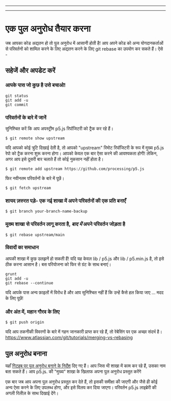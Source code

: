 
---

---
# एक पुल अनुरोध तैयार करना

जब आपका कोड अद्यतन हो तो पुल अनुरोध में आसानी होती है! आप अपने कोड को अन्य योगदानकर्ताओं से परिवर्तनों को शामिल करने के लिए अद्यतन करने के लिए git rebase का उपयोग कर सकते हैं। ऐसे -

## सहेजें और अपडेट करें

### आपके पास जो कुछ है उसे बचाओ!
    git status 
    git add -u
    git commit

### परिवर्तनों के बारे में जानें
सुनिश्चित करें कि आप अपस्ट्रीम p5.js रिपॉजिटरी को ट्रैक कर रहे हैं।

    $ git remote show upstream

यदि आपको कोई त्रुटि दिखाई देती है, तो आपको "upstream" रिमोट रिपॉजिटरी के रूप में मुख्य p5.js रेपो को ट्रैक करना शुरू करना होगा। आपको केवल एक बार ऐसा करने की आवश्यकता होगी! लेकिन, अगर आप इसे दूसरी बार चलाते हैं तो कोई नुकसान नहीं होता है।

    $ git remote add upstream https://github.com/processing/p5.js

फिर नवीनतम परिवर्तनों के बारे में पूछें।

    $ git fetch upstream 

### शायद ज़रुरत पड़े- एक नई शाखा में अपने परिवर्तनों की एक प्रति बनाएँ
    $ git branch your-branch-name-backup 

### मुख्य शाखा से परिवर्तन लागू करता है, *बाद में* अपने परिवर्तन जोड़ता है
    $ git rebase upstream/main 

### विवादों का समाधान
आपकी शाखा में कुछ उलझनें हो सकती हैं!
यदि यह केवल lib / p5.js और lib / p5.min.js है, तो इसे ठीक करना आसान है। बस परियोजना को फिर से ग्रंट के साथ बनाएं।

    grunt 
    git add -u
    git rebase --continue

यदि आपके पास अन्य फ़ाइलों में विरोध है और आप सुनिश्चित नहीं हैं कि उन्हें कैसे हल किया जाए ... मदद के लिए पूछें!

### और अंत में, महान गौरव के लिए
    $ git push origin

यदि आप तकनीकी विवरणों के बारे में गहन जानकारी प्राप्त कर रहे हैं, तो रेबेसिंग पर एक अच्छा संदर्भ है। https://www.atlassian.com/git/tutorials/merging-vs-rebasing

## पुल अनुरोध बनाना

यहाँ [गिटहब पर पुल अनुरोध बनाने के निर्देश](https://help.github.com/articles/creating-a-pull-request/) दिए गए हैं। आप जिस भी शाखा में काम कर रहे हैं, उसका नाम बता सकते हैं। आप p5.js. की "मुख्य" शाखा के खिलाफ अपना पुल अनुरोध प्रस्तुत करेंगे

एक बार जब आप अपना पुल अनुरोध प्रस्तुत कर देते हैं, तो इसकी समीक्षा की जाएगी और जैसे ही कोई अन्य ऐसा करने के लिए उपलब्ध होगा, और इसे विलय कर दिया जाएगा। परिवर्तन p5.js लाइब्रेरी की अगली रिलीज़ के साथ दिखाई देंगे।
